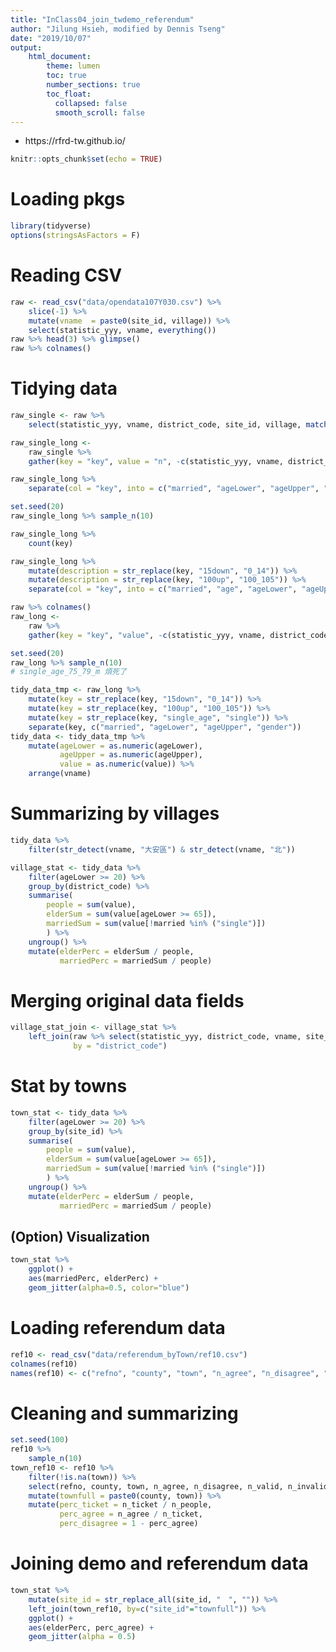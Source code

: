 ```yaml
---
title: "InClass04_join_twdemo_referendum"
author: "Jilung Hsieh, modified by Dennis Tseng"
date: "2019/10/07"
output: 
    html_document:
        theme: lumen
        toc: true
        number_sections: true
        toc_float:
          collapsed: false
          smooth_scroll: false
---
```


* https://rfrd-tw.github.io/

```r
knitr::opts_chunk$set(echo = TRUE)
```

# Loading pkgs
```r
library(tidyverse)
options(stringsAsFactors = F)
```


# Reading CSV
```r
raw <- read_csv("data/opendata107Y030.csv") %>%
    slice(-1) %>%
    mutate(vname  = paste0(site_id, village)) %>%
    select(statistic_yyy, vname, everything())
raw %>% head(3) %>% glimpse()
raw %>% colnames()
```

# Tidying data
```r
raw_single <- raw %>%
    select(statistic_yyy, vname, district_code, site_id, village, matches("age"))

raw_single_long <- 
    raw_single %>%
    gather(key = "key", value = "n", -c(statistic_yyy, vname, district_code, site_id, village))

raw_single_long %>%
    separate(col = "key", into = c("married", "ageLower", "ageUpper", "gender"), sep = "_")

set.seed(20)
raw_single_long %>% sample_n(10)

raw_single_long %>%
    count(key)

raw_single_long %>%
    mutate(description = str_replace(key, "15down", "0_14")) %>%
    mutate(description = str_replace(key, "100up", "100_105")) %>%
    separate(col = "key", into = c("married", "age", "ageLower", "ageUpper", "gender"), sep = "_")
```

```r
raw %>% colnames()
raw_long <-
    raw %>%
    gather(key = "key", "value", -c(statistic_yyy, vname, district_code, site_id, village))

set.seed(20)
raw_long %>% sample_n(10)
# single_age_75_79_m 煩死了

tidy_data_tmp <- raw_long %>%
    mutate(key = str_replace(key, "15down", "0_14")) %>%
    mutate(key = str_replace(key, "100up", "100_105")) %>%
    mutate(key = str_replace(key, "single_age", "single")) %>%
    separate(key, c("married", "ageLower", "ageUpper", "gender"))
tidy_data <- tidy_data_tmp %>% 
    mutate(ageLower = as.numeric(ageLower),
           ageUpper = as.numeric(ageUpper),
           value = as.numeric(value)) %>%
    arrange(vname)
```


# Summarizing by villages
```r
tidy_data %>%
    filter(str_detect(vname, "大安區") & str_detect(vname, "北"))

village_stat <- tidy_data %>%
    filter(ageLower >= 20) %>%
    group_by(district_code) %>%
    summarise(
        people = sum(value),
        elderSum = sum(value[ageLower >= 65]),
        marriedSum = sum(value[!married %in% ("single")])
        ) %>%
    ungroup() %>%
    mutate(elderPerc = elderSum / people,
           marriedPerc = marriedSum / people)
```


# Merging original data fields
```r
village_stat_join <- village_stat %>%
    left_join(raw %>% select(statistic_yyy, district_code, vname, site_id, village), 
              by = "district_code")
```


# Stat by towns
```r
town_stat <- tidy_data %>%
    filter(ageLower >= 20) %>%
    group_by(site_id) %>%
    summarise(
        people = sum(value),
        elderSum = sum(value[ageLower >= 65]),
        marriedSum = sum(value[!married %in% ("single")])
        ) %>%
    ungroup() %>%
    mutate(elderPerc = elderSum / people,
           marriedPerc = marriedSum / people)

```



## (Option) Visualization
```r
town_stat %>%
    ggplot() + 
    aes(marriedPerc, elderPerc) + 
    geom_jitter(alpha=0.5, color="blue")
```


# Loading referendum data
```r
ref10 <- read_csv("data/referendum_byTown/ref10.csv")
colnames(ref10)
names(ref10) <- c("refno", "county", "town", "n_agree", "n_disagree", "n_valid", "n_invalid", "n_ticket", "n_people", "perc_ticket", "perc_agree", "perc_disagree", "agree_disagree")
```


# Cleaning and summarizing
```r
set.seed(100)
ref10 %>%
    sample_n(10)
town_ref10 <- ref10 %>%
    filter(!is.na(town)) %>%
    select(refno, county, town, n_agree, n_disagree, n_valid, n_invalid, n_ticket, n_people) %>%
    mutate(townfull = paste0(county, town)) %>%
    mutate(perc_ticket = n_ticket / n_people,
           perc_agree = n_agree / n_ticket,
           perc_disagree = 1 - perc_agree)

```

# Joining demo and referendum data
```r
town_stat %>%
    mutate(site_id = str_replace_all(site_id, "　", "")) %>%
    left_join(town_ref10, by=c("site_id"="townfull")) %>%
    ggplot() + 
    aes(elderPerc, perc_agree) + 
    geom_jitter(alpha = 0.5)
```
